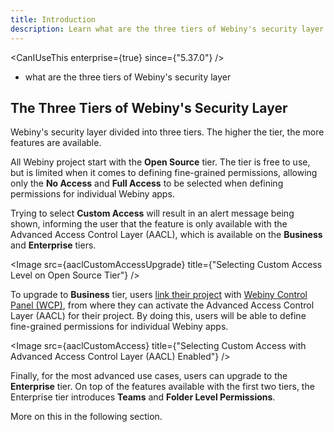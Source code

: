```yaml
---
title: Introduction
description: Learn what are the three tiers of Webiny's security layer.
---
```



<CanIUseThis enterprise={true} since={"5.37.0"} />

<WhatYouWillLearn>

- what are the three tiers of Webiny's security layer 

</WhatYouWillLearn>

## The Three Tiers of Webiny's Security Layer

Webiny's security layer divided into three tiers. The higher the tier, the more features are available.

All Webiny project start with the **Open Source** tier. The tier is free to use, but is limited when it comes to defining fine-grained permissions, allowing only the **No Access** and **Full Access** to be selected when defining permissions for individual Webiny apps.

Trying to select **Custom Access** will result in an alert message being shown, informing the user that the feature is only available with the Advanced Access Control Layer (AACL), which is available on the **Business** and **Enterprise** tiers.

<Image src={aaclCustomAccessUpgrade} title={"Selecting Custom Access Level on Open Source Tier"} />

To upgrade to **Business** tier, users [link their project](/docs/wcp/link-a-project2) with [Webiny Control Panel (WCP)](/docs/wcp/overview), from where they can activate the Advanced Access Control Layer (AACL) for their project. By doing this, users will be able to define fine-grained permissions for individual Webiny apps.

<Image
  src={aaclCustomAccess}
  title={"Selecting Custom Access with Advanced Access Control Layer (AACL) Enabled"}
/>

Finally, for the most advanced use cases, users can upgrade to the **Enterprise** tier. On top of the features available with the first two tiers, the Enterprise tier introduces **Teams** and **Folder Level Permissions**.

More on this in the following section.
